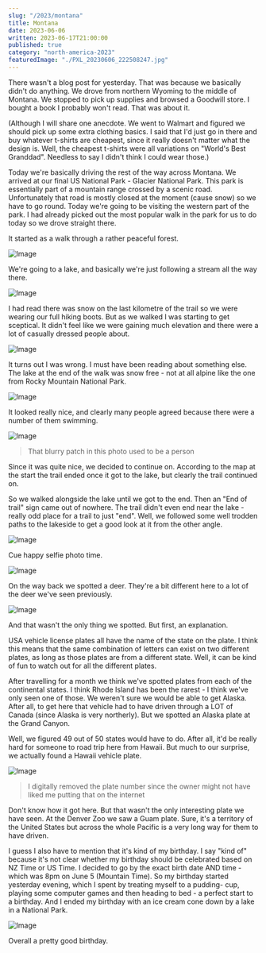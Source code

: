```yaml
---
slug: "/2023/montana"
title: Montana
date: 2023-06-06
written: 2023-06-17T21:00:00
published: true
category: "north-america-2023"
featuredImage: "./PXL_20230606_222508247.jpg"
---
```


There wasn't a blog post for yesterday.  That was because we basically didn't do anything.  We drove from northern Wyoming to the middle of Montana.  We stopped to pick up supplies and browsed a Goodwill store.  I bought a book I probably won't read.  That was about it.

(Although I will share one anecdote.  We went to Walmart and figured we should pick up some extra clothing basics.  I said that I'd just go in there and buy whatever t-shirts are cheapest, since it really doesn't matter what the design is.  Well, the cheapest t-shirts were all variations on "World's Best Granddad".  Needless to say I didn't think I could wear those.)

Today we're basically driving the rest of the way across Montana.  We arrived at our final US National Park - Glacier National Park.  This park is essentially part of a mountain range crossed by a scenic road.  Unfortunately that road is mostly closed at the moment (cause snow) so we have to go round.  Today we're going to be visiting the western part of the park.  I had already picked out the most popular walk in the park for us to do today so we drove straight there.

It started as a walk through a rather peaceful forest.

![Image](PXL_20230606_214834561.jpg)

We're going to a lake, and basically we're just following a stream all the way there.

![Image](PXL_20230606_214101388.jpg)

I had read there was snow on the last kilometre of the trail so we were wearing our full hiking boots.  But as we walked I was starting to get sceptical.  It didn't feel like we were gaining much elevation and there were a lot of casually dressed people about.

![Image](PXL_20230606_220630260.jpg)

It turns out I was wrong.  I must have been reading about something else.  The lake at the end of the walk was snow free - not at all alpine like the one from Rocky Mountain National Park.

![Image](PXL_20230606_222508247.jpg)

It looked really nice, and clearly many people agreed because there were a number of them swimming.

![Image](PXL_20230606_222526278.jpg)

> That blurry patch in this photo used to be a person

Since it was quite nice, we decided to continue on.  According to the map at the start the trail ended once it got to the lake, but clearly the trail continued on.

So we walked alongside the lake until we got to the end.  Then an "End of trail" sign came out of nowhere.  The trail didn't even end near the lake - really odd place for a trail to just "end".  Well, we followed some well trodden paths to the lakeside to get a good look at it from the other angle.

![Image](PXL_20230606_224551987.jpg)

Cue happy selfie photo time.

![Image](PXL_20230606_224637374.jpg)

On the way back we spotted a deer.  They're a bit different here to a lot of the deer we've seen previously.

![Image](PXL_20230606_233551297.jpg)

And that wasn't the only thing we spotted.  But first, an explanation.

USA vehicle license plates all have the name of the state on the plate.  I think this means that the same combination of letters can exist on two different plates, as long as those plates are from a different state.  Well, it can be kind of fun to watch out for all the different plates.

After travelling for a month we think we've spotted plates from each of the continental states.  I think Rhode Island has been the rarest - I think we've only seen one of those.  We weren't sure we would be able to get Alaska.  After all, to get here that vehicle had to have driven through a LOT of Canada (since Alaska is very northerly).  But we spotted an Alaska plate at the Grand Canyon.

Well, we figured 49 out of 50 states would have to do.  After all, it'd be really hard for someone to road trip here from Hawaii.  But much to our surprise, we actually found a Hawaii vehicle plate.

![Image](PXL_20230607_001228500.jpg)

> I digitally removed the plate number since the owner might not have liked me putting that on the internet

Don't know how it got here.  But that wasn't the only interesting plate we have seen.  At the Denver Zoo we saw a Guam plate.  Sure, it's a territory of the United States but across the whole Pacific is a very long way for them to have driven.

I guess I also have to mention that it's kind of my birthday.  I say "kind of" because it's not clear whether my birthday should be celebrated based on NZ Time or US Time.  I decided to go by the exact birth date AND time - which was 8pm on June 5 (Mountain Time).  So my birthday started yesterday evening, which I spent by treating myself to a pudding- cup, playing some computer games and then heading to bed - a perfect start to a birthday.  And I ended my birthday with an ice cream cone down by a lake in a National Park. 

![Image](PXL_20230607_012850423.jpg)

Overall a pretty good birthday.